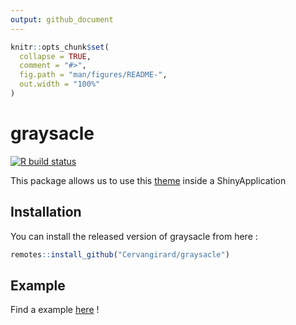 ```yaml
---
output: github_document
---
```


<!-- README.md is generated from README.Rmd. Please edit that file -->

```r
knitr::opts_chunk$set(
  collapse = TRUE,
  comment = "#>",
  fig.path = "man/figures/README-",
  out.width = "100%"
)
```

# graysacle

<!-- badges: start -->
[![R build status](https://github.com/Cervangirard/graysacle/workflows/R-CMD-check/badge.svg)](https://github.com/Cervangirard/graysacle/actions)
<!-- badges: end -->

This package allows us to use this [theme](https://blackrockdigital.github.io/startbootstrap-grayscale/) inside a ShinyApplication

## Installation

You can install the released version of graysacle from here :

``` r
remotes::install_github("Cervangirard/graysacle")
```

## Example

Find a example [here](https://cervangirard.shinyapps.io/graysacle/) !

